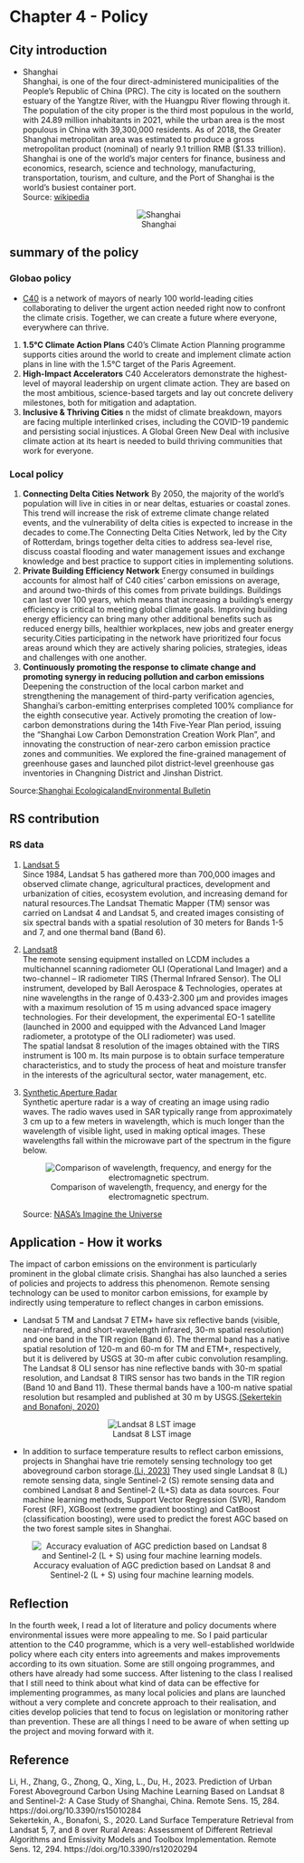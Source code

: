 # Chapter 4 - Policy

## City introduction

-   Shanghai</br> Shanghai, is one of the four direct-administered municipalities of the People's Republic of China (PRC). The city is located on the southern estuary of the Yangtze River, with the Huangpu River flowing through it. The population of the city proper is the third most populous in the world, with 24.89 million inhabitants in 2021, while the urban area is the most populous in China with 39,300,000 residents. As of 2018, the Greater Shanghai metropolitan area was estimated to produce a gross metropolitan product (nominal) of nearly 9.1 trillion RMB (\$1.33 trillion). Shanghai is one of the world's major centers for finance, business and economics, research, science and technology, manufacturing, transportation, tourism, and culture, and the Port of Shanghai is the world's busiest container port.</br> Source: [wikipedia](https://en.wikipedia.org/wiki/Shanghai)

    <center>![Shanghai](image/download.jpeg)</center>

## summary of the policy

### Globao policy

-   [C40](https://www.c40.org/about-c40/) is a network of mayors of nearly 100 world-leading cities collaborating to deliver the urgent action needed right now to confront the climate crisis. Together, we can create a future where everyone, everywhere can thrive.

1.  **1.5°C Climate Action Plans** C40's Climate Action Planning programme supports cities around the world to create and implement climate action plans in line with the 1.5°C target of the Paris Agreement.</br>
2.  **High-Impact Accelerators** C40 Accelerators demonstrate the highest-level of mayoral leadership on urgent climate action. They are based on the most ambitious, science-based targets and lay out concrete delivery milestones, both for mitigation and adaptation.</br>
3.  **Inclusive & Thriving Cities** n the midst of climate breakdown, mayors are facing multiple interlinked crises, including the COVID-19 pandemic and persisting social injustices. A Global Green New Deal with inclusive climate action at its heart is needed to build thriving communities that work for everyone.</br>

### Local policy

1.  **Connecting Delta Cities Network** By 2050, the majority of the world's population will live in cities in or near deltas, estuaries or coastal zones. This trend will increase the risk of extreme climate change related events, and the vulnerability of delta cities is expected to increase in the decades to come.The Connecting Delta Cities Network, led by the City of Rotterdam, brings together delta cities to address sea-level rise, discuss coastal flooding and water management issues and exchange knowledge and best practice to support cities in implementing solutions.</br>
2.  **Private Building Efficiency Network** Energy consumed in buildings accounts for almost half of C40 cities' carbon emissions on average, and around two-thirds of this comes from private buildings. Buildings can last over 100 years, which means that increasing a building's energy efficiency is critical to meeting global climate goals. Improving building energy efficiency can bring many other additional benefits such as reduced energy bills, healthier workplaces, new jobs and greater energy security.Cities participating in the network have prioritized four focus areas around which they are actively sharing policies, strategies, ideas and challenges with one another.</br>
3.  **Continuously promoting the response to climate change and promoting synergy in reducing pollution and carbon emissions** Deepening the construction of the local carbon market and strengthening the management of third-party verification agencies, Shanghai's carbon-emitting enterprises completed 100% compliance for the eighth consecutive year. Actively promoting the creation of low-carbon demonstrations during the 14th Five-Year Plan period, issuing the "Shanghai Low Carbon Demonstration Creation Work Plan", and innovating the construction of near-zero carbon emission practice zones and communities. We explored the fine-grained management of greenhouse gases and launched pilot district-level greenhouse gas inventories in Changning District and Jinshan District.</br>

Source:[Shanghai EcologicalandEnvironmental Bulletin](https://sthj.sh.gov.cn/cmsres/f7/f7d5fae9e9df42f3bec63f34bfcbf330/71bc146ec721eba6b657a6b6a823d32e.pdf)

## RS contribution

### RS data

1.  [Landsat 5](https://eos.com/find-satellite/landsat-5-tm/)</br> Since 1984, Landsat 5 has gathered more than 700,000 images and observed climate change, agricultural practices, development and urbanization of cities, ecosystem evolution, and increasing demand for natural resources.The Landsat Thematic Mapper (TM) sensor was carried on Landsat 4 and Landsat 5, and created images consisting of six spectral bands with a spatial resolution of 30 meters for Bands 1-5 and 7, and one thermal band (Band 6).</br>

2.  [Landsat8](https://eos.com/find-satellite/landsat-8/)</br> The remote sensing equipment installed on LCDM includes a multichannel scanning radiometer OLI (Operational Land Imager) and a two-channel -- IR radiometer TIRS (Thermal Infrared Sensor). The OLI instrument, developed by Ball Aerospace & Technologies, operates at nine wavelengths in the range of 0.433-2.300 μm and provides images with a maximum resolution of 15 m using advanced space imagery technologies. For their development, the experimental EO-1 satellite (launched in 2000 and equipped with the Advanced Land Imager radiometer, a prototype of the OLI radiometer) was used.</br> The spatial landsat 8 resolution of the images obtained with the TIRS instrument is 100 m. Its main purpose is to obtain surface temperature characteristics, and to study the process of heat and moisture transfer in the interests of the agricultural sector, water management, etc.</br>

3.  [Synthetic Aperture Radar](https://www.capellaspace.com/sar-101-an-introduction-to-synthetic-aperture-radar/)</br> Synthetic aperture radar is a way of creating an image using radio waves. The radio waves used in SAR typically range from approximately 3 cm up to a few meters in wavelength, which is much longer than the wavelength of visible light, used in making optical images. These wavelengths fall within the microwave part of the spectrum in the figure below.

    <center>![Comparison of wavelength, frequency, and energy for the electromagnetic spectrum.](image/SpaceNet6-Blog_wavelength-spectrum.png)</center>

    Source: [NASA's Imagine the Universe](https://imagine.gsfc.nasa.gov/science/toolbox/emspectrum1.html)

## Application - How it works

The impact of carbon emissions on the environment is particularly prominent in the global climate crisis. Shanghai has also launched a series of policies and projects to address this phenomenon. Remote sensing technology can be used to monitor carbon emissions, for example by indirectly using temperature to reflect changes in carbon emissions.</br>

-   Landsat 5 TM and Landsat 7 ETM+ have six reflective bands (visible, near-infrared, and short-wavelength infrared, 30-m spatial resolution) and one band in the TIR region (Band 6). The thermal band has a native spatial resolution of 120-m and 60-m for TM and ETM+, respectively, but it is delivered by USGS at 30-m after cubic convolution resampling. The Landsat 8 OLI sensor has nine reflective bands with 30-m spatial resolution, and Landsat 8 TIRS sensor has two bands in the TIR region (Band 10 and Band 11). These thermal bands have a 100-m native spatial resolution but resampled and published at 30 m by USGS.[(Sekertekin and Bonafoni, 2020)](https://www.proquest.com/docview/2550293025?parentSessionId=8t9%2BNVN4gRD3vp%2FYloR3petIAqkasvj0CDOFMD6UNBQ%3D&pq-origsite=primo&accountid=14511)</br>

<center>![Landsat 8 LST image](image/lst.jpg)</center>

-   In addition to surface temperature results to reflect carbon emissions, projects in Shanghai have trie remotely sensing technology too get aboveground carbon storage.[(Li, 2023)](https://www.proquest.com/docview/2761198157?parentSessionId=l2brSec2n75gN8ANicRTz%2Fx%2FDIqA5daFETveuqBxDSE%3D&pq-origsite=primo&accountid=14511) They used single Landsat 8 (L) remote sensing data, single Sentinel-2 (S) remote sensing data and combined Landsat 8 and Sentinel-2 (L+S) data as data sources. Four machine learning methods, Support Vector Regression (SVR), Random Forest (RF), XGBoost (extreme gradient boosting) and CatBoost (classification boosting), were used to predict the forest AGC based on the two forest sample sites in Shanghai.

<center>![Accuracy evaluation of AGC prediction based on Landsat 8 and Sentinel-2 (L + S) using four machine learning models.](image/AGC.jpg)</center>

## Reflection

In the fourth week, I read a lot of literature and policy documents where environmental issues were more appealing to me. So I paid particular attention to the C40 programme, which is a very well-established worldwide policy where each city enters into agreements and makes improvements according to its own situation. Some are still ongoing programmes, and others have already had some success. After listening to the class I realised that I still need to think about what kind of data can be effective for implementing programmes, as many local policies and plans are launched without a very complete and concrete approach to their realisation, and cities develop policies that tend to focus on legislation or monitoring rather than prevention. These are all things I need to be aware of when setting up the project and moving forward with it.

## Reference

Li, H., Zhang, G., Zhong, Q., Xing, L., Du, H., 2023. Prediction of Urban Forest Aboveground Carbon Using Machine Learning Based on Landsat 8 and Sentinel-2: A Case Study of Shanghai, China. Remote Sens. 15, 284. https://doi.org/10.3390/rs15010284</br> 
Sekertekin, A., Bonafoni, S., 2020. Land Surface Temperature Retrieval from Landsat 5, 7, and 8 over Rural Areas: Assessment of Different Retrieval Algorithms and Emissivity Models and Toolbox Implementation. Remote Sens. 12, 294. https://doi.org/10.3390/rs12020294
